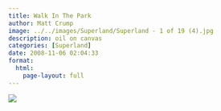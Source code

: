 ```yaml
---
title: Walk In The Park
author: Matt Crump
image: ../../images/Superland/Superland - 1 of 19 (4).jpg
description: oil on canvas
categories: [Superland]
date: 2008-11-06 02:04:33
format:
  html:
    page-layout: full
---
```


![](../../images/Superland/Superland - 1 of 19 (4).jpg)

